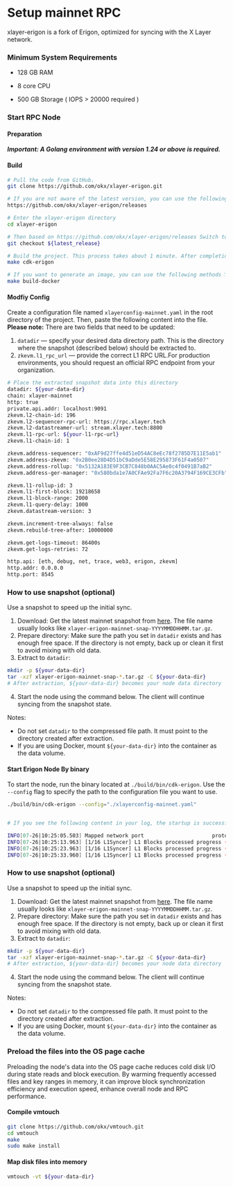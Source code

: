 # Setup mainnet RPC

xlayer-erigon is a fork of Erigon, optimized for syncing with the X Layer network.



### Minimum System Requirements

- 128 GB RAM

- 8 core CPU

- 500 GB Storage ( IOPS > 20000 required )



### Start RPC Node



#### Preparation

***Important: A Golang environment with version 1.24 or above is required.***



#### Build

```bash
# Pull the code from GitHub，
git clone https://github.com/okx/xlayer-erigon.git

# If you are not aware of the latest version, you can use the following Github address to obtain the latest version：
https://github.com/okx/xlayer-erigon/releases

# Enter the xlayer-erigon directory
cd xlayer-erigon

# Then based on https://github.com/okx/xlayer-erigon/releases Switch to the corresponding branch based on the latest version found on
git checkout ${latest_release}

# Build the project. This process takes about 1 minute. After completion, the binary file will be located in the build/bin directory of the project, and the binary file name is: cdk-erigon.
make cdk-erigon

# If you want to generate an image, you can use the following methods：
make build-docker

```


#### Modfiy Config

Create a configuration file named `xlayerconfig-mainnet.yaml` in the root directory of the project. Then, paste the following content into the file.
**Please note:** There are two fields that need to be updated:

1. `datadir` — specify your desired data directory path. This is the directory where the snapshot (described below) should be extracted to.
2. `zkevm.l1_rpc_url` — provide the correct L1 RPC URL.For production environments, you should request an official RPC endpoint from your organization.

```bash
# Place the extracted snapshot data into this directory
datadir: ${your-data-dir}
chain: xlayer-mainnet
http: true
private.api.addr: localhost:9091
zkevm.l2-chain-id: 196
zkevm.l2-sequencer-rpc-url: https://rpc.xlayer.tech
zkevm.l2-datastreamer-url: stream.xlayer.tech:8800
zkevm.l1-rpc-url: ${your-l1-rpc-url}
zkevm.l1-chain-id: 1

zkevm.address-sequencer: "0xAF9d27ffe4d51eD54AC8eEc78f2785D7E11E5ab1"
zkevm.address-zkevm: "0x2B0ee28D4D51bC9aDde5E58E295873F61F4a0507"
zkevm.address-rollup: "0x5132A183E9F3CB7C848b0AAC5Ae0c4f0491B7aB2"
zkevm.address-ger-manager: "0x580bda1e7A0CFAe92Fa7F6c20A3794F169CE3CFb"

zkevm.l1-rollup-id: 3
zkevm.l1-first-block: 19218658
zkevm.l1-block-range: 2000
zkevm.l1-query-delay: 1000
zkevm.datastream-version: 3

zkevm.increment-tree-always: false
zkevm.rebuild-tree-after: 10000000

zkevm.get-logs-timeout: 86400s
zkevm.get-logs-retries: 72

http.api: [eth, debug, net, trace, web3, erigon, zkevm]
http.addr: 0.0.0.0
http.port: 8545
```

### How to use snapshot (optional)
Use a snapshot to speed up the initial sync.

1. Download: Get the latest mainnet snapshot from [here](https://static.okex.org/cdn/chain/xlayer/snapshot/index.html "snapshot"). The file name usually looks like `xlayer-erigon-mainnet-snap-YYYYMMDDHHMM.tar.gz`.
2. Prepare directory: Make sure the path you set in `datadir` exists and has enough free space. If the directory is not empty, back up or clean it first to avoid mixing with old data.
3. Extract to `datadir`:
```bash
mkdir -p ${your-data-dir}
tar -xzf xlayer-erigon-mainnet-snap-*.tar.gz -C ${your-data-dir}
# After extraction, ${your-data-dir} becomes your node data directory
```
4. Start the node using the command below. The client will continue syncing from the snapshot state.

Notes:
- Do not set `datadir` to the compressed file path. It must point to the directory created after extraction.
- If you are using Docker, mount `${your-data-dir}` into the container as the data volume.

#### Start Erigon Node By binary

To start the node, run the binary located at `./build/bin/cdk-erigon`.
Use the `--config` flag to specify the path to the configuration file you want to use.

```bash
./build/bin/cdk-erigon --config="./xlayerconfig-mainnet.yaml"


# If you see the following content in your log, the startup is successful：

INFO[07-26|10:25:05.503] Mapped network port                      proto=udp extport=30304 intport=30304 interface="UPNP IGDv1-IP1"
INFO[07-26|10:25:13.963] [1/16 L1Syncer] L1 Blocks processed progress (amounts): 64000/3358713 (1%) 
INFO[07-26|10:25:23.963] [1/16 L1Syncer] L1 Blocks processed progress (amounts): 140000/3358713 (4%) 
INFO[07-26|10:25:33.960] [1/16 L1Syncer] L1 Blocks processed progress (amounts): 222000/3358713 (6%) 
```

### How to use snapshot (optional)
Use a snapshot to speed up the initial sync.

1. Download: Get the latest mainnet snapshot from [here](https://static.okex.org/cdn/chain/xlayer/snapshot/index.html "snapshot"). The file name usually looks like `xlayer-erigon-mainnet-snap-YYYYMMDDHHMM.tar.gz`.
2. Prepare directory: Make sure the path you set in `datadir` exists and has enough free space. If the directory is not empty, back up or clean it first to avoid mixing with old data.
3. Extract to `datadir`:
```bash
mkdir -p ${your-data-dir}
tar -xzf xlayer-erigon-mainnet-snap-*.tar.gz -C ${your-data-dir}
# After extraction, ${your-data-dir} becomes your node data directory
```
4. Start the node using the command below. The client will continue syncing from the snapshot state.

Notes:
- Do not set `datadir` to the compressed file path. It must point to the directory created after extraction.
- If you are using Docker, mount `${your-data-dir}` into the container as the data volume.

### Preload the files into the OS page cache
Preloading the node's data into the OS page cache reduces cold disk I/O during state reads and block execution. By warming frequently accessed files and key ranges in memory, it can improve block synchronization efficiency and execution speed, enhance overall node and RPC performance.
#### Compile vmtouch
```bash
git clone https://github.com/okx/vmtouch.git
cd vmtouch
make
sudo make install
```
#### Map disk files into memory
```bash
vmtouch -vt ${your-data-dir}
```

 